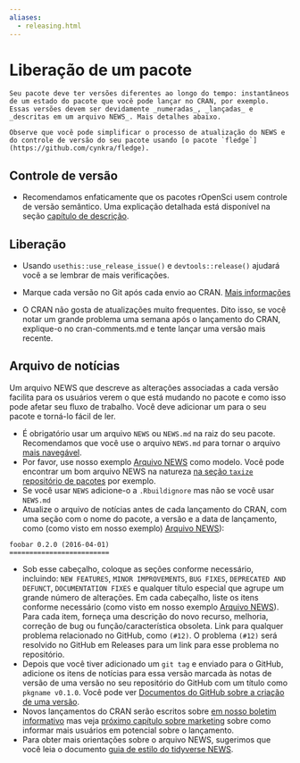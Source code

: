 ```yaml
---
aliases: 
  - releasing.html
---
```


# Liberação de um pacote {#releasing}

```block
Seu pacote deve ter versões diferentes ao longo do tempo: instantâneos de um estado do pacote que você pode lançar no CRAN, por exemplo. Essas versões devem ser devidamente _numeradas_, _lançadas_ e _descritas em um arquivo NEWS_. Mais detalhes abaixo.

Observe que você pode simplificar o processo de atualização do NEWS e do controle de versão do seu pacote usando [o pacote `fledge`] (https://github.com/cynkra/fledge).
```

## Controle de versão {#versioning}

- Recomendamos enfaticamente que os pacotes rOpenSci usem controle de versão semântico. Uma explicação detalhada está disponível na seção [capítulo de descrição](https://r-pkgs.org/description.html#version).

## Liberação {#releasing}

- Usando `usethis::use_release_issue()` e `devtools::release()` ajudará você a se lembrar de mais verificações.

- Marque cada versão no Git após cada envio ao CRAN. [Mais informações](https://help.github.com/articles/creating-releases/)

- O CRAN não gosta de atualizações muito frequentes. Dito isso, se você notar um grande problema uma semana após o lançamento do CRAN, explique-o no cran-comments.md e tente lançar uma versão mais recente.

## Arquivo de notícias {#news}

Um arquivo NEWS que descreve as alterações associadas a cada versão facilita para os usuários verem o que está mudando no pacote e como isso pode afetar seu fluxo de trabalho. Você deve adicionar um para o seu pacote e torná-lo fácil de ler.

- É obrigatório usar um arquivo `NEWS` ou `NEWS.md` na raiz do seu pacote. Recomendamos que você use o arquivo `NEWS.md` para tornar o arquivo [mais navegável](https://happygitwithr.com/workflows-browsability.html).
- Por favor, use nosso exemplo [Arquivo NEWS](#newstemplate) como modelo. Você pode encontrar um bom arquivo NEWS na natureza [na seção `taxize` repositório de pacotes](https://github.com/ropensci/taxize/blob/master/NEWS.md) por exemplo.
- Se você usar `NEWS` adicione-o a `.Rbuildignore` mas não se você usar `NEWS.md`
- Atualize o arquivo de notícias antes de cada lançamento do CRAN, com uma seção com o nome do pacote, a versão e a data de lançamento, como (como visto em nosso exemplo) [Arquivo NEWS](#newstemplate)):

```
foobar 0.2.0 (2016-04-01)
=========================
```

- Sob esse cabeçalho, coloque as seções conforme necessário, incluindo: `NEW FEATURES`, `MINOR IMPROVEMENTS`, `BUG FIXES`, `DEPRECATED AND DEFUNCT`, `DOCUMENTATION FIXES` e qualquer título especial que agrupe um grande número de alterações. Em cada cabeçalho, liste os itens conforme necessário (como visto em nosso exemplo [Arquivo NEWS](#newstemplate)). Para cada item, forneça
  uma descrição do novo recurso, melhoria, correção de bug ou função/característica obsoleta. Link
  para qualquer problema relacionado no GitHub, como `(#12)`. O problema `(#12)` será resolvido no GitHub em Releases para um link para esse problema no repositório.
- Depois que você tiver adicionado um `git tag` e enviado para o GitHub, adicione os itens de notícias para essa versão marcada às notas de versão de uma versão no seu repositório do GitHub com um título como `pkgname v0.1.0`. Você pode ver [Documentos do GitHub sobre a criação de uma versão](https://help.github.com/articles/creating-releases/).
- Novos lançamentos do CRAN serão escritos sobre [em nosso boletim informativo](https://news.ropensci.org/) mas veja [próximo capítulo sobre marketing](#marketing) sobre como informar mais usuários em potencial sobre o lançamento.
- Para obter mais orientações sobre o arquivo NEWS, sugerimos que você leia o documento [guia de estilo do tidyverse NEWS](https://style.tidyverse.org/news.html).



